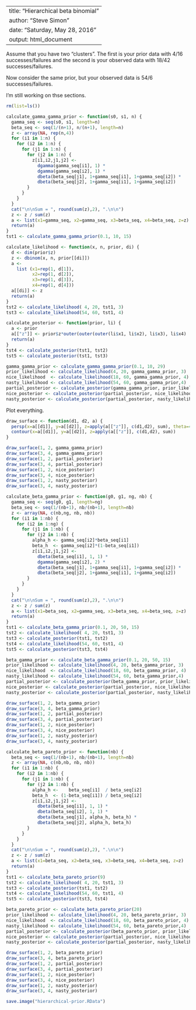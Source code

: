 ----
title: "Hierarchical beta binomial"
author: "Steve Simon"
date: "Saturday, May 28, 2016"
output: html_document
---

Assume that you have two "clusters". The first is your prior data 
with 4/16 successes/failures and the second is your observed data with
18/42 successes/failures.


Now consider the same prior, but your observed data is 54/6 successes/failures.

I'm still working on thse sections.

```r
rm(list=ls())

calculate_gamma_gamma_prior <- function(s0, s1, n) {
  gamma_seq <- seq(s0, s1, length=n)
  beta_seq <- seq(1/(n+1), n/(n+1), length=n)
  z <- array(NA, rep(n,4))
  for (i1 in 1:n) {
    for (i2 in 1:n) {
      for (j1 in 1:n) {
        for (j2 in 1:n) {
          z[i1,i2,j1,j2] <-
            dgamma(gamma_seq[i1], 1) *
            dgamma(gamma_seq[i2], 1) *
            dbeta(beta_seq[j1], 1+gamma_seq[i1], 1+gamma_seq[i2]) *
            dbeta(beta_seq[j2], 1+gamma_seq[i1], 1+gamma_seq[i2])
        }
      }
    }
  }
  cat("\n\nSum = ", round(sum(z),2), ".\n\n")
  z <- z / sum(z)
  a <- list(x1=gamma_seq, x2=gamma_seq, x3=beta_seq, x4=beta_seq, z=z)
  return(a)
}
tst1 <- calculate_gamma_gamma_prior(0.1, 10, 15)

calculate_likelihood <- function(x, n, prior, di) {
  d <- dim(prior$z)
  z <- dbinom(x, n, prior[[di]])
  a <- 
    list (x1=rep(1, d[1]), 
          x2=rep(1, d[2]),
          x3=rep(1, d[3]),
          x4=rep(1, d[4]))
  a[[di]] <- z                       
  return(a)
}
tst2 <- calculate_likelihood( 4, 20, tst1, 3)
tst3 <- calculate_likelihood(54, 60, tst1, 4)

calculate_posterior <- function(prior, li) {
  a <- prior
  a[["z"]] <- prior$z*outer(outer(outer(li$x1, li$x2), li$x3), li$x4)
  return(a)
}
tst4 <- calculate_posterior(tst1, tst2)
tst5 <- calculate_posterior(tst1, tst3)

gamma_gamma_prior <- calculate_gamma_gamma_prior(0.1, 10, 29)
prior_likelihood <- calculate_likelihood(4, 20, gamma_gamma_prior, 3)
nice_likelihood  <- calculate_likelihood(18, 60, gamma_gamma_prior, 4)
nasty_likelihood <- calculate_likelihood(54, 60, gamma_gamma_prior,4)
partial_posterior <- calculate_posterior(gamma_gamma_prior, prior_likelihood)
nice_posterior <- calculate_posterior(partial_posterior, nice_likelihood)
nasty_posterior <- calculate_posterior(partial_posterior, nasty_likelihood)

```

Plot everything.

```r

draw_surface <- function(d1, d2, a) {
  persp(x=a[[d1]], y=a[[d2]], z=apply(a[["z"]], c(d1,d2), sum), theta=40, phi=20)
  contour(x=a[[d1]], y=a[[d2]], z=apply(a[["z"]], c(d1,d2), sum))
}

draw_surface(1, 2, gamma_gamma_prior)
draw_surface(3, 4, gamma_gamma_prior)
draw_surface(1, 2, partial_posterior)
draw_surface(3, 4, partial_posterior)
draw_surface(1, 2, nice_posterior)
draw_surface(3, 4, nice_posterior)
draw_surface(1, 2, nasty_posterior)
draw_surface(3, 4, nasty_posterior)
```

```r

calculate_beta_gamma_prior <- function(g0, g1, ng, nb) {
  gamma_seq <- seq(g0, g1, length=ng)
  beta_seq <- seq(1/(nb+1), nb/(nb+1), length=nb)
  z <- array(NA, c(nb,ng, nb, nb))
  for (i1 in 1:nb) {
    for (i2 in 1:ng) {
      for (j1 in 1:nb) {
        for (j2 in 1:nb) {
          alpha_h <- gamma_seq[i2]*beta_seq[i1]
          beta_h  <- gamma_seq[i2]*(1-beta_seq[i1])
          z[i1,i2,j1,j2] <-
            dbeta(beta_seq[i1], 1, 1) *
            dgamma(gamma_seq[i2], 2) *
            dbeta(beta_seq[j1], 1+gamma_seq[i1], 1+gamma_seq[i2]) *
            dbeta(beta_seq[j2], 1+gamma_seq[i1], 1+gamma_seq[i2])
        }
      }
    }
  }
  cat("\n\nSum = ", round(sum(z),2), ".\n\n")
  z <- z / sum(z)
  a <- list(x1=beta_seq, x2=gamma_seq, x3=beta_seq, x4=beta_seq, z=z)
  return(a)
}
tst1 <- calculate_beta_gamma_prior(0.1, 20, 50, 15)
tst2 <- calculate_likelihood( 4, 20, tst1, 3)
tst3 <- calculate_posterior(tst1, tst2)
tst4 <- calculate_likelihood(54, 60, tst1, 4)
tst5 <- calculate_posterior(tst3, tst4)

beta_gamma_prior <- calculate_beta_gamma_prior(0.1, 20, 50, 15)
prior_likelihood <- calculate_likelihood(4, 20, beta_gamma_prior, 3)
nice_likelihood  <- calculate_likelihood(18, 60, beta_gamma_prior, 4)
nasty_likelihood <- calculate_likelihood(54, 60, beta_gamma_prior,4)
partial_posterior <- calculate_posterior(beta_gamma_prior, prior_likelihood)
nice_posterior <- calculate_posterior(partial_posterior, nice_likelihood)
nasty_posterior <- calculate_posterior(partial_posterior, nasty_likelihood)
```

```r
draw_surface(1, 2, beta_gamma_prior)
draw_surface(3, 4, beta_gamma_prior)
draw_surface(1, 2, partial_posterior)
draw_surface(3, 4, partial_posterior)
draw_surface(1, 2, nice_posterior)
draw_surface(3, 4, nice_posterior)
draw_surface(1, 2, nasty_posterior)
draw_surface(3, 4, nasty_posterior)
```

```r

calculate_beta_pareto_prior <- function(nb) {
  beta_seq <- seq(1/(nb+1), nb/(nb+1), length=nb)
  z <- array(NA, c(nb,nb, nb, nb))
  for (i1 in 1:nb) {
    for (i2 in 1:nb) {
      for (j1 in 1:nb) {
        for (j2 in 1:nb) {
          alpha_h <-    beta_seq[i1]  / beta_seq[i2]
          beta_h  <- (1-beta_seq[i1]) / beta_seq[i2]
          z[i1,i2,j1,j2] <-
            dbeta(beta_seq[i1], 1, 1) *
            dbeta(beta_seq[i2], 1, 1) *
            dbeta(beta_seq[j1], alpha_h, beta_h) *
            dbeta(beta_seq[j2], alpha_h, beta_h)
        }
      }
    }
  }
  cat("\n\nSum = ", round(sum(z),2), ".\n\n")
  z <- z / sum(z)
  a <- list(x1=beta_seq, x2=beta_seq, x3=beta_seq, x4=beta_seq, z=z)
  return(a)
}
tst1 <- calculate_beta_pareto_prior(9)
tst2 <- calculate_likelihood( 4, 20, tst1, 3)
tst3 <- calculate_posterior(tst1, tst2)
tst4 <- calculate_likelihood(54, 60, tst1, 4)
tst5 <- calculate_posterior(tst3, tst4)

beta_pareto_prior <- calculate_beta_pareto_prior(20)
prior_likelihood <- calculate_likelihood(4, 20, beta_pareto_prior, 3)
nice_likelihood  <- calculate_likelihood(18, 60, beta_pareto_prior, 4)
nasty_likelihood <- calculate_likelihood(54, 60, beta_pareto_prior,4)
partial_posterior <- calculate_posterior(beta_pareto_prior, prior_likelihood)
nice_posterior <- calculate_posterior(partial_posterior, nice_likelihood)
nasty_posterior <- calculate_posterior(partial_posterior, nasty_likelihood)
```

```r
draw_surface(1, 2, beta_pareto_prior)
draw_surface(3, 4, beta_pareto_prior)
draw_surface(1, 2, partial_posterior)
draw_surface(3, 4, partial_posterior)
draw_surface(1, 2, nice_posterior)
draw_surface(3, 4, nice_posterior)
draw_surface(1, 2, nasty_posterior)
draw_surface(3, 4, nasty_posterior)
```

```r
save.image("hierarchical-prior.RData")
```
